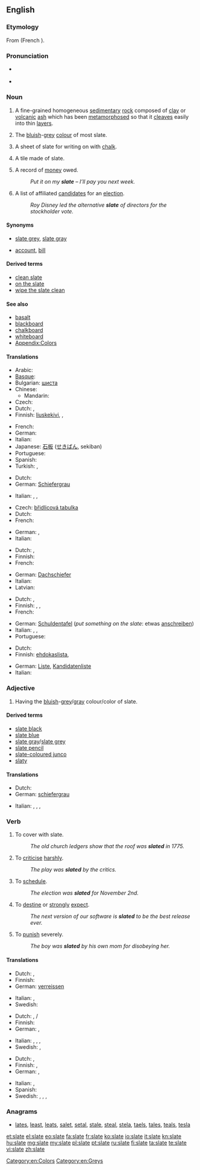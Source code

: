 {{wikipedia|Slate (disambiguation)}}
==English==

===Etymology===
From {{etyl|fro}} {{term|esclate|lang=fro}} (French {{term|éclat|lang=fr}}).

===Pronunciation===
* {{IPA|/sleɪt/}} {{SAMPA|/sleIt/}}
* {{rhymes|eɪt}}

===Noun===
{{wikipedia}}
{{en-noun}}

# {{uncountable}} A fine-grained homogeneous [[sedimentary]] [[rock]] composed of [[clay]] or [[volcanic]] [[ash]] which has been [[metamorphose]]d so that it [[cleave]]s easily into thin [[layer]]s.
# {{uncountable}} The [[bluish]]-[[grey]] [[colour]] of most slate.
#: {{color panel|708090}}
# {{countable}} A sheet of slate for writing on with [[chalk]].
# {{countable}} A tile made of slate.
# {{countable}} A record of [[money]] owed.
#: ''Put it on my '''slate''' – I’ll pay you next week.''
# {{countable}} A list of affiliated [[candidate]]s for an [[election]].
#: ''Roy Disney led the alternative '''slate''' of directors for the stockholder vote.''

====Synonyms====
* {{sense|colour/color}} [[slate grey]], [[slate gray]]
* {{sense|record of money owed}} [[account]], [[bill]]

====Derived terms====
* [[clean slate]]
* [[on the slate]]
* [[wipe the slate clean]]

====See also====
* [[basalt]]
* [[blackboard]]
* [[chalkboard]]
* [[whiteboard]]
* [[Appendix:Colors]]

====Translations====
{{trans-top|rock}}
* Arabic: {{t-|ar|أردواز|m|alt=أَرْدواز|tr='ardwaaz}}
* [[Basque]]: {{t-|eu|arbela|xs=Basque}}
* Bulgarian: [[шиста]] {{f}}
* Chinese:
** Mandarin: {{t-|cmn|板岩|tr=bǎnyán|sc=Hani}}
* Czech: {{t+|cs|břidlice|f}}
* Dutch: {{t+|nl|lei|n}}, {{t+|nl|leisteen|n}}
* Finnish: [[liuskekivi]],  {{t-|fi|saviliuske}},  {{t-|fi|liuske}}
{{trans-mid}}
* French: {{t+|fr|ardoise}}
* German: {{t+|de|Schiefer}}
* Italian: {{t+|it|ardesia}}
* Japanese: [[石板]] ([[せきばん]], sekiban)
* Portuguese: {{t|pt|ardósia|f}}
* Spanish: {{t-|es|pizarra}}
* Turkish: {{t|tr|arduvaz}},  {{t|tr|kayağantaş}}
{{trans-bottom}}

{{trans-top|colour/color}}
* Dutch: {{t|nl|leigrijs|n}}
* German: [[Schiefergrau]]
{{trans-mid}}
* Italian: {{t+|it|ardesia}},  {{t|it|grigio ardesia}},  {{t|it|nero ardesia}}
{{trans-bottom}}

{{trans-top|sheet of slate for writing on}}
* Czech: [[břidlicová tabulka]] {{f}}
* Dutch: {{t+|nl|lei|n}}
* French: {{t|fr|ardoise|f}}
{{trans-mid}}
* German: {{t+|de|Tafel}}, {{t+|de|Schiefertafel}}
* Italian: {{t+|it|lavagna|f}}
{{trans-bottom}}

{{trans-top|tile}}
* Dutch: {{t+|nl|lei|n}}, {{t+|nl|leisteen|m}}
* Finnish: {{t|fi|liuskekivi}}
* French: {{t|fr|ardoise|f}}
{{trans-mid}}
* German: [[Dachschiefer]]
* Italian: {{t|it|tegola d'ardesia}}
* Latvian: {{t|lv|šīferis|m|xs=Latvian}}
{{trans-bottom}}

{{trans-top|record of money owed}}
* Dutch: {{t+|nl|bon}}, {{qualifier|Flemish}} {{t-|nl|poef|f}}
* Finnish: {{t+|fi|piikki}},  {{t-|fi|tili}},  {{t+|fi|lasku}}
* French: {{t|fr|ardoise|f}}
{{trans-mid}}
* German: [[Schuldentafel]] (''put something on the slate'': etwas [[anschreiben]])
* Italian: {{t|it|conto aperto}},  {{t|it|a credito}},  {{t+|it|conto}}
* Portuguese: {{t|pt|conta|m}}
{{trans-bottom}}

{{trans-top|list of candidates for an election}}
* Dutch: {{t|nl|kandidatenlijst|f}}
* Finnish: [[ehdokaslista]],  {{t+|fi|lista}}
{{trans-mid}}
* German: [[Liste]], [[Kandidatenliste]]
* Italian: {{t|it|lista candidati}}
{{trans-bottom}}

===Adjective===
{{en-adj|-}}

# Having the [[bluish]]-[[grey]]/[[gray]] colour/color of slate.

====Derived terms====
* [[slate black]]
* [[slate blue]]
* [[slate gray]]/[[slate grey]]
* [[slate pencil]]
* [[slate-coloured junco]]
* [[slaty]]

====Translations====
{{trans-top|bluish-grey/gray like slate}}
* Dutch: {{t|nl|leigrijs}}
* German: [[schiefergrau]]
{{trans-mid}}
* Italian: {{t+|it|ardesia}},  {{t|it|blu ardesia}},  {{t|it|nero ardesia}},  {{t|it|grigio ardesia}}
{{trans-bottom}}

===Verb===
{{en-verb|slates|slating|slated}}

# To cover with slate.
#: ''The old church ledgers show that the roof was '''slated''' in 1775.''
# {{chiefly|British}} To [[criticise]] [[harshly]].
#: ''The play was '''slated''' by the critics.''
# {{chiefly|US}} To [[schedule]].
#: ''The election was '''slated''' for November 2nd.''
# {{chiefly|US}} To [[destine]] or [[strongly]] [[expect]].
#: ''The next version of our software is '''slated''' to be the best release ever.''
# To [[punish]] severely.
#: ''The boy was '''slated''' by his own mom for disobeying her.''

====Translations====
{{trans-top|criticise/criticize harshly}}
* Dutch: {{t+|nl|afmaken}}, {{t|nl|met de grond gelijk maken}}
* Finnish: {{t-|fi|murskata}}
* German: [[verreissen]]
{{trans-mid}}
* Italian: {{t-|it|stroncare}},  {{t|it|fare a pezzi}}
* Swedish: {{t|sv|fördöma}}
{{trans-bottom}}

{{trans-top|schedule}}
* Dutch: {{t+|nl|plannen}}, {{t-|nl|vastleggen}} {{t+|nl|op}}/{{t+|nl|voor}}
* Finnish: {{t-|fi|aikatauluttaa}}
* German: {{t|de|ansetzen}}, {{t+|de|planen}}
{{trans-mid}}
* Italian: {{t+|it|programmare}},  {{t+|it|prevedere}},  {{t+|it|pianificare}},  {{t|it|mettere in lista}}
* Swedish: {{t+|sv|planera}},  {{t|sv|schemalägga}}
{{trans-bottom}}

{{trans-top|destine}}
* Dutch: {{t+|nl|voorzien}}, {{t|nl|voorbestemmen}}
* Finnish: {{t+|fi|odottaa}},  {{t+|fi|uskoa}}
* German: {{t|de|vorsehen}}, {{t+|de|bestimmen}}
{{trans-mid}}
* Italian: {{t-|it|destinare}},  {{t+|it|prevedere}}
* Spanish: {{t|es|destinar}}
* Swedish: {{t|sv|förutspå}},  {{t|sv|förutse}},  {{t+|sv|förutsäga}},  {{t|sv|förvänta}}
{{trans-bottom}}

===Anagrams===
* [[lates#English|lates]], [[least#English|least]], [[leats#English|leats]], [[salet#English|salet]], [[setal#English|setal]], [[stale#English|stale]], [[steal#English|steal]], [[stela#English|stela]], [[taels#English|taels]], [[tales#English|tales]], [[teals#English|teals]], [[tesla#English|tesla]]

[[Category:en:Colors]]
[[Category:en:Greys]]

[[et:slate]]
[[el:slate]]
[[eo:slate]]
[[fa:slate]]
[[fr:slate]]
[[ko:slate]]
[[io:slate]]
[[it:slate]]
[[kn:slate]]
[[hu:slate]]
[[mg:slate]]
[[my:slate]]
[[pl:slate]]
[[pt:slate]]
[[ru:slate]]
[[fi:slate]]
[[ta:slate]]
[[te:slate]]
[[vi:slate]]
[[zh:slate]]